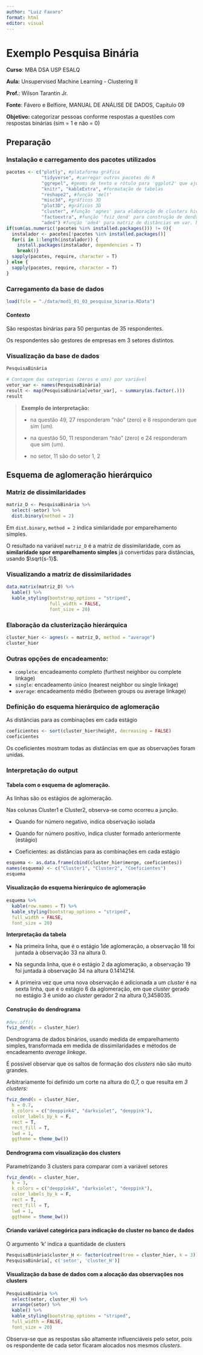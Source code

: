 ```yaml
---
author: "Luiz Favaro"
format: html
editor: visual
---
```


# Exemplo Pesquisa Binária {.unnumbered}

**Curso**: MBA DSA USP ESALQ

**Aula:** Unsupervised Machine Learning - Clustering II

**Prof.**: Wilson Tarantin Jr.

**Fonte**: Fávero e Belfiore, MANUAL DE ANÁLISE DE DADOS, Capítulo 09

**Objetivo:** categorizar pessoas conforme respostas a questões com respostas binárias (sim = 1 e não = 0)

## Preparação

### Instalação e carregamento dos pacotes utilizados

```r
pacotes <- c("plotly", #plataforma gráfica
             "tidyverse", #carregar outros pacotes do R
             "ggrepel", #geoms de texto e rótulo para 'ggplot2' que ajudam a evitar sobreposição de textos
             "knitr", "kableExtra", #formatação de tabelas
             "reshape2", #função 'melt'
             "misc3d", #gráficos 3D
             "plot3D", #gráficos 3D
             "cluster", #função 'agnes' para elaboração de clusters hierárquicos
             "factoextra", #função 'fviz_dend' para construção de dendrogramas
             "ade4") #função 'ade4' para matriz de distâncias em var. binárias
if(sum(as.numeric(!pacotes %in% installed.packages())) != 0){
  instalador <- pacotes[!pacotes %in% installed.packages()]
  for(i in 1:length(instalador)) {
    install.packages(instalador, dependencies = T)
    break()}
  sapply(pacotes, require, character = T) 
} else {
  sapply(pacotes, require, character = T) 
}
```

### Carregamento da base de dados

```r
load(file = "./data/mod1_01_03_pesquisa_binaria.RData")
```

#### Contexto

São respostas binárias para 50 perguntas de 35 respondentes.

Os respondentes são gestores de empresas em 3 setores distintos.

### Visualização da base de dados

```r
PesquisaBinária
```

```r
# Contagem das categorias (zeros e uns) por variável
vetor_var <- names(PesquisaBinária)
result <- map(PesquisaBinária[vetor_var], ~ summary(as.factor(.)))
result
```

> **Exemplo de interpretação:**
>
> -   na questão 49, 27 responderam "não" (zero) e 8 responderam que sim (um).
>
> -   na questão 50, 11 responderam "não" (zero) e 24 responderam que sim (um).
>
> -   no setor, 11 são do setor 1, 2

## Esquema de aglomeração hierárquico

### Matriz de dissimilaridades

```r
matriz_D <- PesquisaBinária %>% 
  select(-setor) %>% 
  dist.binary(method = 2)
```

Em `dist.binary`, `method = 2` indica similaridade por emparelhamento simples.

O resultado na variável `matriz_D` é a matriz de dissimilaridade, com as **similaridade spor emparelhamento simples** já convertidas para distâncias, usando $\sqrt{s-1}$.

### Visualizando a matriz de dissimilaridades

```r
data.matrix(matriz_D) %>% 
  kable() %>%
  kable_styling(bootstrap_options = "striped", 
                full_width = FALSE, 
                font_size = 20)
```

### Elaboração da clusterização hierárquica

```r
cluster_hier <- agnes(x = matriz_D, method = "average")
cluster_hier
```

### Outras opções de encadeamento:

-   `complete`: encadeamento completo (furthest neighbor ou complete linkage)
-   `single`: encadeamento único (nearest neighbor ou single linkage)
-   `average`: encadeamento médio (between groups ou average linkage)

### Definição do esquema hierárquico de aglomeração

As distâncias para as combinações em cada estágio

```r
coeficientes <- sort(cluster_hier$height, decreasing = FALSE) 
coeficientes
```

Os coeficientes mostram todas as distâncias em que as observações foram unidas.

### Interpretação do output

#### Tabela com o esquema de aglomeração.

As linhas são os estágios de aglomeração.

Nas colunas Cluster1 e Cluster2, observa-se como ocorreu a junção.

-   Quando for número negativo, indica observação isolada

-   Quando for número positivo, indica cluster formado anteriormente (estágio)

-   Coeficientes: as distâncias para as combinações em cada estágio

```r
esquema <- as.data.frame(cbind(cluster_hier$merge, coeficientes))
names(esquema) <- c("Cluster1", "Cluster2", "Coeficientes")
esquema


```

#### Visualização do esquema hierárquico de aglomeração

```r
esquema %>%
  kable(row.names = T) %>%
  kable_styling(bootstrap_options = "striped",
  full_width = FALSE,
  font_size = 20)
```

**Interpretação da tabela**

-   Na primeira linha, que é o estágio 1de aglomeração, a observação 18 foi juntada à observação 33 na altura 0.

-   Na segunda linha, que é o estágio 2 da aglomeração, a observação 19 foi juntada à observação 34 na altura 0.1414214.

-   A primeira vez que uma nova observação é adicionada a um *cluster* é na sexta linha, que é o estágio 6 da aglomeração, em que *cluster* gerado no estágio 3 é unido ao *cluster* gerador 2 na altura 0,3458035.

#### Construção do dendrograma

```r
#dev.off()
fviz_dend(x = cluster_hier)
```

Dendrograma de dados binários, usando medida de emparelhamento simples, transformada em medida de dissimilaridades e métodos de encadeamento *average linkage*.

É possível observar que os saltos de formação dos *clusters* não são muito grandes.

Arbitrariamente foi definido um corte na altura do 0,7, o que resulta em *3 clusters:*

```r
fviz_dend(x = cluster_hier,
  h = 0.7,
  k_colors = c("deeppink4", "darkviolet", "deeppink"),
  color_labels_by_k = F,
  rect = T,
  rect_fill = T,
  lwd = 1,
  ggtheme = theme_bw())
```

#### Dendrograma com visualização dos clusters

Parametrizando 3 clusters para comparar com a variável setores

```r
fviz_dend(x = cluster_hier,
  k = 3,
  k_colors = c("deeppink4", "darkviolet", "deeppink"),
  color_labels_by_k = F,
  rect = T,
  rect_fill = T,
  lwd = 1,
  ggtheme = theme_bw())
```

#### Criando variável categórica para indicação do cluster no banco de dados

O argumento 'k' indica a quantidade de clusters

```r
PesquisaBinária$cluster_H <- factor(cutree(tree = cluster_hier, k = 3))
PesquisaBinária[, c('setor', 'cluster_H')]
```

#### Visualização da base de dados com a alocação das observações nos clusters

```r
PesquisaBinária %>%
  select(setor, cluster_H) %>%
  arrange(setor) %>%
  kable() %>%
  kable_styling(bootstrap_options = "striped",
  full_width = FALSE,
  font_size = 20)
```

Observa-se que as respostas são altamente influenciáveis pelo setor, pois os respondente de cada setor ficaram alocados nos mesmos *clusters*.
